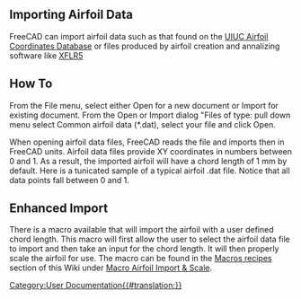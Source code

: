 <languages/>
<translate>
== Importing Airfoil Data == <!--T:1-->

<!--T:2-->
FreeCAD can import airfoil data such as that found on the [http://m-selig.ae.illinois.edu/ads/coord_database.html UIUC Airfoil Coordinates Database] or files produced by airfoil creation and annalizing software like [http://www.xflr5.com/xflr5.htm XFLR5]

== How To == <!--T:3-->

<!--T:4-->
From the File menu, select either Open for a new document or Import for existing document. From the Open or Import dialog "Files of type: pull down menu select Common airfoil data (*.dat), select your file and click Open. 

<!--T:5-->
When opening airfoil data files, FreeCAD reads the file and imports then in FreeCAD units. Airfoil data files provide XY coordinates in numbers between 0 and 1. As a result, the imported airfoil will have a chord length of 1 mm by default. Here is a tunicated sample of a typical airfoil .dat file. Notice that all data points fall between 0 and 1.  
</translate>
{{Code|code=
AG35
     0.999998    0.002490
     0.994759    0.003346
     0.985091    0.004927
     0.973580    0.006810
     0.961032    0.008862
     0.948054    0.010984
     0.934900    0.013135

~ ~ ~ ~ ~ ~ ~ ~

     0.947640   -0.000001
     0.960660   -0.000001
     0.973282    0.000000
     0.984898    0.000000
     0.994724   -0.000001
     1.000001    0.000000
}}
<translate>
== Enhanced Import == <!--T:6-->

<!--T:7-->
There is a macro available that will import the airfoil with a user defined chord length. This macro will first allow the user to select the airfoil data file to import and then take an input for the chord length. It will then properly scale the airfoil for use. The macro can be found in the [[Macros recipes|Macros recipes]] section of this Wiki under [[Macro Airfoil Import & Scale|Macro Airfoil Import & Scale]].


</translate>
[[Category:User Documentation{{#translation:}}]]



{{clear}}